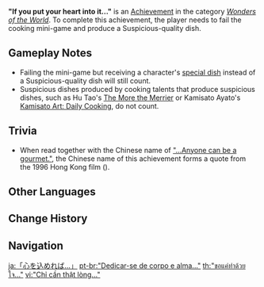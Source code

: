 {{Achievement Infobox
|title        = 
|id           = 81017
|order id     = 1017
|category     = Wonders of the World
|description  = Cook 1 suspicious-tasting dish.
|requirements = Fail the cooking mini-game and produce a Suspicious-quality dish.
|primogems    = 5
|tracking     = 
|hidden       = 1
|topic        = Cooking
|tier         = 
|tiers_total  = 
|prev         = 
|next         = "...Anyone can be a gourmet."
|type         = Exploration
}}
'''"If you put your heart into it..."''' is an [[Achievement]] in the category ''[[Wonders of the World]]''. To complete this achievement, the player needs to fail the cooking mini-game and produce a Suspicious-quality dish.

==Gameplay Notes==
* Failing the mini-game but receiving a character's [[Food#List of Special Dishes|special dish]] instead of a Suspicious-quality dish will still count.
* Suspicious dishes produced by cooking talents that produce suspicious dishes, such as Hu Tao's [[The More the Merrier]] or Kamisato Ayato's [[Kamisato Art: Daily Cooking]], do not count.

==Trivia==
*When read together with the Chinese name of [["...Anyone can be a gourmet."]], the Chinese name of this achievement forms a quote from the 1996 Hong Kong film {{w|The God of Cookery}} ({{zh|食神|rm=Shí Shén|lit=Food God}}).
<!--
==Video Guides==
{{EVT
|video1   = 
|caption1 = 
}}
-->
==Other Languages==
{{Other Languages
|en      = "If you put your heart into it..."
|zhs     = 「只要用心…」
|zhs_rm  = "Zhǐyào Yòngxīn..."
|zht     = 「只要用心…」
|zht_rm  = "Zhǐyào Yòngxīn..."
|zh_tl   = "As long as one is diligent..."
|ja      = 「心を込めれば…」
|ja_rm   = "Kokoro wo Komereba..."
|ja_tl   = 
|ko      = 「최선을 다한다면…」
|ko_rm   = "Choeseon-eul Dahandamyeon..."
|ko_tl   = "If you do your best..."
|es      = “Si pones tu alma en ello...”
|es_tl   = "If you put your soul into it..."
|fr      = Avec un peu d'amour...
|fr_tl   = With a little love...
|ru      = «Если отнестись со всей душой...»
|ru_tl   = "If you put your whole soul..."
|th      = "ขอแค่ทำด้วยใจ..."
|th_rm   = "Kho Khae Tham Duai Chai..."
|th_tl   = "If you put your heart into it..."
|vi      = "Chỉ cần thật lòng..."
|vi_tl   = 
|de      = „Sei mit Leib und Seele dabei!“
|de_tl   = "Be there with body and soul!"
|id      = "Asalkan bersungguh-sungguh..."
|id_tl   = "As long as you're serious..."
|pt      = "Dedicar-se de corpo e alma..."
|pt_tl   = "Dedicate yourself with body and soul..."
|tr      = "Buna yüreğini veren herkes..."
|tr_tl   = "Everyone who puts their heart into this..."
|it      = Se ci metti il cuore...
|it_tl   = If you put your heart into it...
}}

==Change History==
{{Change History|1.0}}
<!--
==References==
{{Reflist}}
-->
==Navigation==
{{Achievement Navbox|Wonders of the World|Exploration}}

[[ja:「心を込めれば…」]]
[[pt-br:"Dedicar-se de corpo e alma..."]]
[[th:"ขอแค่ทำด้วยใจ..."]]
[[vi:"Chỉ cần thật lòng..."]]